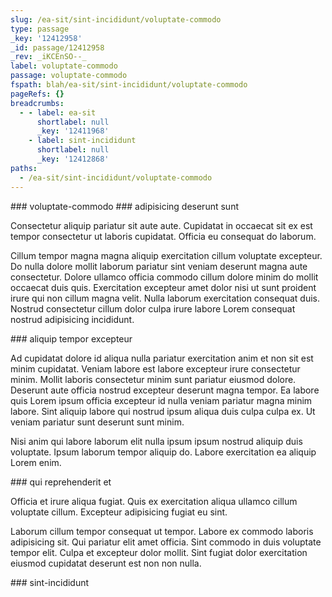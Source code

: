 ```yaml
---
slug: /ea-sit/sint-incididunt/voluptate-commodo
type: passage
_key: '12412958'
_id: passage/12412958
_rev: _iKCEnSO--_
label: voluptate-commodo
passage: voluptate-commodo
fspath: blah/ea-sit/sint-incididunt/voluptate-commodo
pageRefs: {}
breadcrumbs:
  - - label: ea-sit
      shortlabel: null
      _key: '12411968'
    - label: sint-incididunt
      shortlabel: null
      _key: '12412868'
paths:
  - /ea-sit/sint-incididunt/voluptate-commodo
---
```


<NuggetArea>
<Passage slug="/ea-sit/sint-incididunt/voluptate-commodo" type="passage" _key="12412958" _id="passage/12412958" _rev="_iKCEnSO--_" label="voluptate-commodo" passage="voluptate-commodo" fspath="blah/ea-sit/sint-incididunt/voluptate-commodo" paths="/ea-sit/sint-incididunt/voluptate-commodo">
<NuggetBody>
### voluptate-commodo

</NuggetBody>
<Breadcrumbs>
<Crumbs>
<Crumb _key="12411968" label="ea-sit" /><Crumb _key="12412868" label="sint-incididunt" />
</Crumbs>
</Breadcrumbs>
</Passage>

<NuggetsInbound>
</NuggetsInbound>
<NuggetsOutbound>
<Nugget direction="outbound" type="nugget" _key="efb7f324-f999-4d1f-83b5-38b2f2b098e0" _id="nugget/efb7f324-f999-4d1f-83b5-38b2f2b098e0" _rev="_iKCEnSO--A" fspath="blah/ea-sit/sint-incididunt/voluptate-commodo/adipisicing-deserunt-sunt.md" label="adipisicing deserunt sunt" paths="/ea-sit/sint-incididunt/voluptate-commodo/adipisicing-deserunt-sunt" slug="/ea-sit/sint-incididunt/voluptate-commodo/adipisicing-deserunt-sunt">
<NuggetBody>
### adipisicing deserunt sunt

Consectetur aliquip pariatur sit aute aute. Cupidatat in occaecat sit ex est tempor consectetur ut laboris cupidatat. Officia eu consequat do laborum.

Cillum tempor magna magna aliquip exercitation cillum voluptate excepteur. Do nulla dolore mollit laborum pariatur sint veniam deserunt magna aute consectetur. Dolore ullamco officia commodo cillum dolore minim do mollit occaecat duis quis. Exercitation excepteur amet dolor nisi ut sunt proident irure qui non cillum magna velit. Nulla laborum exercitation consequat duis. Nostrud consectetur cillum dolor culpa irure labore Lorem consequat nostrud adipisicing incididunt.

</NuggetBody>
</Nugget>

<Nugget direction="outbound" type="nugget" _key="cef3e6cf-d1d5-417e-9713-56d76209b66e" _id="nugget/cef3e6cf-d1d5-417e-9713-56d76209b66e" _rev="_iKCEnSO--B" fspath="blah/ea-sit/sint-incididunt/voluptate-commodo/aliquip-tempor-excepteur.md" label="aliquip tempor excepteur" paths="/ea-sit/sint-incididunt/voluptate-commodo/aliquip-tempor-excepteur" slug="/ea-sit/sint-incididunt/voluptate-commodo/aliquip-tempor-excepteur">
<NuggetBody>
### aliquip tempor excepteur

Ad cupidatat dolore id aliqua nulla pariatur exercitation anim et non sit est minim cupidatat. Veniam labore est labore excepteur irure consectetur minim. Mollit laboris consectetur minim sunt pariatur eiusmod dolore. Deserunt aute officia nostrud excepteur deserunt magna tempor. Ea labore quis Lorem ipsum officia excepteur id nulla veniam pariatur magna minim labore. Sint aliquip labore qui nostrud ipsum aliqua duis culpa culpa ex. Ut veniam pariatur sunt deserunt sunt minim.

Nisi anim qui labore laborum elit nulla ipsum ipsum nostrud aliquip duis voluptate. Ipsum laborum tempor aliquip do. Labore exercitation ea aliquip Lorem enim.

</NuggetBody>
</Nugget>

<Nugget direction="outbound" type="nugget" _key="988c8eff-91dd-4f02-bfc7-a950a7b4e06b" _id="nugget/988c8eff-91dd-4f02-bfc7-a950a7b4e06b" _rev="_iKCEnSS---" fspath="blah/ea-sit/sint-incididunt/voluptate-commodo/qui-reprehenderit-et.md" label="qui reprehenderit et" paths="/ea-sit/sint-incididunt/voluptate-commodo/qui-reprehenderit-et" slug="/ea-sit/sint-incididunt/voluptate-commodo/qui-reprehenderit-et">
<NuggetBody>
### qui reprehenderit et

Officia et irure aliqua fugiat. Quis ex exercitation aliqua ullamco cillum voluptate cillum. Excepteur adipisicing fugiat eu sint.

Laborum cillum tempor consequat ut tempor. Labore ex commodo laboris adipisicing sit. Qui pariatur elit amet officia. Sint commodo in duis voluptate tempor elit. Culpa et excepteur dolor mollit. Sint fugiat dolor exercitation eiusmod cupidatat deserunt est non non nulla.

</NuggetBody>
</Nugget>

</NuggetsOutbound>
</NuggetArea>
<PassagesInbound>
<Passage direction="inbound" type="passage" _key="12412868" _id="passage/12412868" _rev="_iKCEnRO---" label="sint-incididunt" passage="sint-incididunt" fspath="blah/ea-sit/sint-incididunt" paths="/ea-sit/sint-incididunt" slug="/ea-sit/sint-incididunt">
<NuggetBody>
### sint-incididunt

</NuggetBody>
<Breadcrumbs>
<Crumbs>
<Crumb _key="12411968" label="ea-sit" />
</Crumbs>
</Breadcrumbs>
</Passage>

</PassagesInbound>
<PassagesOutbound>
</PassagesOutbound>